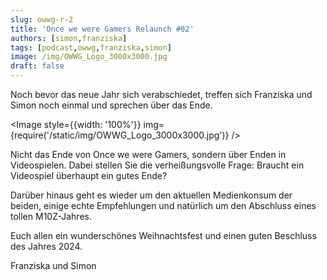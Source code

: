 ```yaml
---
slug: owwg-r-2
title: 'Once we were Gamers Relaunch #02'
authors: [simon,franziska]
tags: [podcast,owwg,franziska,simon]
image: /img/OWWG_Logo_3000x3000.jpg
draft: false
---
```




Noch bevor das neue Jahr sich verabschiedet, treffen sich Franziska und Simon noch einmal und sprechen über das Ende.

<Image style={{width: '100%'}} img={require('/static/img/OWWG_Logo_3000x3000.jpg')} />

<!--truncate-->

Nicht das Ende von Once we were Gamers, sondern über Enden in Videospielen. Dabei stellen Sie die verheißungsvolle Frage: Braucht ein Videospiel überhaupt ein gutes Ende?

Darüber hinaus geht es wieder um den aktuellen Medienkonsum der beiden, einige echte Empfehlungen und natürlich um den Abschluss eines tollen M10Z-Jahres.

Euch allen ein wunderschönes Weihnachtsfest und einen guten Beschluss des Jahres 2024.

Franziska und Simon

<ReactPlayer
    width="100%"
    height="50px"
    controls
    url='https://m10z.picnotes.de/OwwG/OwwG_Relaunch_02.mp3'
/>
